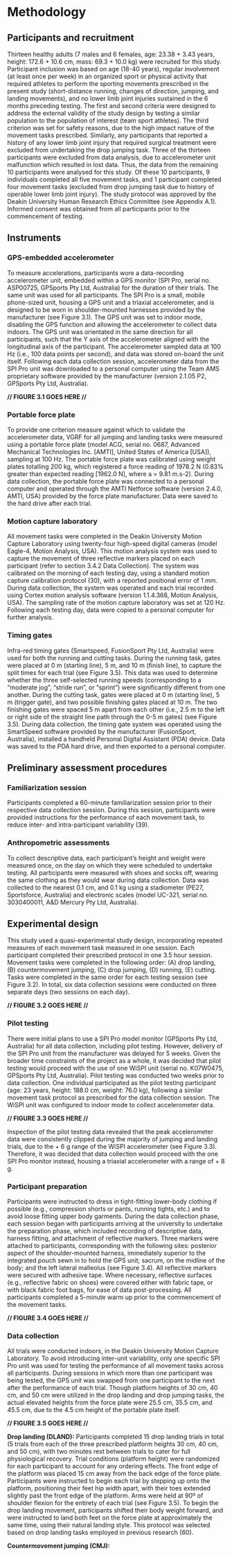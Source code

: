 # Methodology

## Participants and recruitment

Thirteen healthy adults (7 males and 6 females, age: 23.38 + 3.43 years, height: 172.6 + 10.6 cm, mass: 69.3 + 10.0 kg) were recruited for this study. Participant inclusion was based on age (18-40 years), regular involvement (at least once per week) in an organized sport or physical activity that required athletes to perform the sporting movements prescribed in the present study (short-distance running, changes of direction, jumping, and landing movements), and no lower limb joint injuries sustained in the 6 months preceding testing. The first and second criteria were designed to address the external validity of the study design by testing a similar population to the population of interest (team sport athletes). The third criterion was set for safety reasons, due to the high impact nature of the movement tasks prescribed. Similarly, any participants that reported a history of any lower limb joint injury that required surgical treatment were excluded from undertaking the drop jumping task. Three of the thirteen participants were excluded from data analysis, due to accelerometer unit malfunction which resulted in lost data. Thus, the data from the remaining 10 participants were analysed for this study. Of these 10 participants, 9 individuals completed all five movement tasks, and 1 participant completed four movement tasks (excluded from drop jumping task due to history of operable lower limb joint injury). The study protocol was approved by the Deakin University Human Research Ethics Committee (see Appendix A.1). Informed consent was obtained from all participants prior to the commencement of testing.

## Instruments

### GPS-embedded accelerometer

To measure accelerations, participants wore a data-recording accelerometer unit, embedded within a GPS monitor (SPI Pro, serial no. ASP00725, GPSports Pty Ltd, Australia) for the duration of their trials. The same unit was used for all participants. The SPI Pro is a small, mobile phone-sized unit, housing a GPS unit and a triaxial accelerometer, and is designed to be worn in shoulder-mounted harnesses provided by the manufacturer (see Figure 3.1). The GPS unit was set to indoor mode, disabling the GPS function and allowing the accelerometer to collect data indoors. The GPS unit was orientated in the same direction for all participants, such that the Y axis of the accelerometer aligned with the longitudinal axis of the participant. The accelerometer sampled data at 100 Hz (i.e., 100 data points per second), and data was stored on-board the unit itself. Following each data collection session, accelerometer data from the SPI Pro unit was downloaded to a personal computer using the Team AMS proprietary software provided by the manufacturer (version 2.1.05 P2, GPSports Pty Ltd, Australia).

**// FIGURE 3.1 GOES HERE //**

### Portable force plate

To provide one criterion measure against which to validate the accelerometer data, VGRF for all jumping and landing tasks were measured using a portable force plate (model ACG, serial no. 0687, Advanced Mechanical Technologies Inc. [AMTI], United States of America [USA]), sampling at 100 Hz. The portable force plate was calibrated using weight plates totalling 200 kg, which registered a force reading of 1978.2 N (0.83% greater than expected reading [1962.0 N], where a = 9.81 m.s-2). During data collection, the portable force plate was connected to a personal computer and operated through the AMTI Netforce software (version 2.4.0, AMTI, USA) provided by the force plate manufacturer. Data were saved to the hard drive after each trial.

### Motion capture laboratory

All movement tasks were completed in the Deakin University Motion Capture Laboratory using twenty-four high-speed digital cameras (model Eagle-4, Motion Analysis, USA). This motion analysis system was used to capture the movement of three reflective markers placed on each participant (refer to section 3.4.2 Data Collection). The system was calibrated on the morning of each testing day, using a standard motion capture calibration protocol (30), with a reported positional error of 1 mm. During data collection, the system was operated and each trial recorded using Cortex motion analysis software (version 1.1.4.368, Motion Analysis, USA). The sampling rate of the motion capture laboratory was set at 120 Hz. Following each testing day, data were copied to a personal computer for further analysis.

### Timing gates

Infra-red timing gates (Smartspeed, FusionSport Pty Ltd, Australia) were used for both the running and cutting tasks. During the running task, gates were placed at 0 m (starting line), 5 m, and 10 m (finish line), to capture the split times for each trial (see Figure 3.5). This data was used to determine whether the three self-selected running speeds (corresponding to a “moderate jog”, “stride run”, or “sprint”) were significantly different from one another. During the cutting task, gates were placed at 0 m (starting line), 5 m (trigger gate), and two possible finishing gates placed at 10 m. The two finishing gates were spaced 5 m apart from each other (i.e., 2.5 m to the left or right side of the straight line path through the 0-5 m gates) (see Figure 3.5). During data collection, the timing gate system was operated using the SmartSpeed software provided by the manufacturer (FusionSport, Australia), installed a handheld Personal Digital Assistant (PDA) device. Data was saved to the PDA hard drive, and then exported to a personal computer.

## Preliminary assessment procedures

### Familiarization session

Participants completed a 60-minute familiarization session prior to their respective data collection session. During this session, participants were provided instructions for the performance of each movement task, to reduce inter- and intra-participant variability (39).

### Anthropometric assessments

To collect descriptive data, each participant’s height and weight were measured once, on the day on which they were scheduled to undertake testing. All participants were measured with shoes and socks off, wearing the same clothing as they would wear during data collection. Data was collected to the nearest 0.1 cm, and 0.1 kg using a stadiometer (PE27, Sportsforce, Australia) and electronic scales (model UC-321, serial no. 3030400011, A&D Mercury Pty Ltd, Australia).

## Experimental design

This study used a quasi-experimental study design, incorporating repeated measures of each movement task measured in one session. Each participant completed their prescribed protocol in one 3.5 hour session. Movement tasks were completed in the following order: (A) drop landing, (B) countermovement jumping, (C) drop jumping, (D) running, (E) cutting. Tasks were completed in the same order for each testing session (see Figure 3.2). In total, six data collection sessions were conducted on three separate days (two sessions on each day).

**// FIGURE 3.2 GOES HERE //**

### Pilot testing

There were initial plans to use a SPI Pro model monitor (GPSports Pty Ltd, Australia) for all data collection, including pilot testing. However, delivery of the SPI Pro unit from the manufacturer was delayed for 5 weeks. Given the broader time constraints of the project as a whole, it was decided that pilot testing would proceed with the use of one WiSPI unit (serial no. K07W0475, GPSports Pty Ltd, Australia). Pilot testing was conducted two weeks prior to data collection. One individual participated as the pilot testing participant (age: 23 years, height: 188.0 cm, weight: 76.0 kg), following a similar movement task protocol as prescribed for the data collection session. The WiSPI unit was configured to indoor mode to collect accelerometer data.

**// FIGURE 3.3 GOES HERE //**

Inspection of the pilot testing data revealed that the peak accelerometer data were consistently clipped during the majority of jumping and landing trials, due to the + 6 g range of the WiSPI accelerometer (see Figure 3.3). Therefore, it was decided that data collection would proceed with the one SPI Pro monitor instead, housing a triaxial accelerometer with a range of + 8 g.

### Participant preparation

Participants were instructed to dress in tight-fitting lower-body clothing if possible (e.g., compression shorts or pants, running tights, etc.) and to avoid loose fitting upper body garments. During the data collection phase, each session began with participants arriving at the university to undertake the preparation phase, which included recording of descriptive data, harness fitting, and attachment of reflective markers. Three markers were attached to participants, corresponding with the following sites: posterior aspect of the shoulder-mounted harness, immediately superior to the integrated pouch sewn in to hold the GPS unit; sacrum, on the midline of the body; and the left lateral malleolus (see Figure 3.4). All reflective markers were secured with adhesive tape. Where necessary, reflective surfaces (e.g., reflective fabric on shoes) were covered either with fabric tape, or with black fabric foot bags, for ease of data post-processing. All participants completed a 5-minute warm up prior to the commencement of the movement tasks.

**// FIGURE 3.4 GOES HERE //**

### Data collection

All trials were conducted indoors, in the Deakin University Motion Capture Laboratory. To avoid introducing inter-unit variability, only one specific SPI Pro unit was used for testing the performance of all movement tasks across all participants. During sessions in which more than one participant was being tested, the GPS unit was swapped from one participant to the next after the performance of each trial. Though platform heights of 30 cm, 40 cm, and 50 cm were utilized in the drop landing and drop jumping tasks, the actual elevated heights from the force plate were 25.5 cm, 35.5 cm, and 45.5 cm, due to the 4.5 cm height of the portable plate itself.

**// FIGURE 3.5 GOES HERE //**

**Drop landing (DLAND):** Participants completed 15 drop landing trials in total (5 trials from each of the three prescribed platform heights 30 cm, 40 cm, and 50 cm), with two minutes rest between trials to cater for full physiological recovery. Trial conditions (platform height) were randomized for each participant to account for any ordering effects. The front edge of the platform was placed 15 cm away from the back edge of the force plate. Participants were instructed to begin each trial by stepping up onto the platform, positioning their feet hip width apart, with their toes extended slightly past the front edge of the platform. Arms were held at 90º of shoulder flexion for the entirety of each trial (see Figure 3.5). To begin the drop landing movement, participants shifted their body weight forward, and were instructed to land both feet on the force plate at approximately the same time, using their natural landing style. This protocol was selected based on drop landing tasks employed in previous research (60).

**Countermovement jumping (CMJ):**